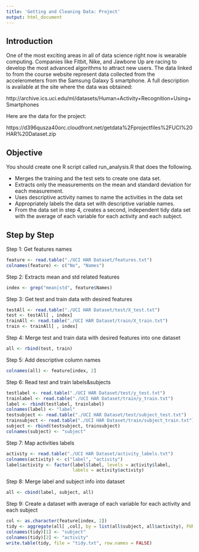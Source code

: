 ```yaml
---
title: 'Getting and Cleaning Data: Project'
output: html_document
---
```


## Introduction

One of the most exciting areas in all of data science right now is wearable computing. Companies like Fitbit, Nike, and Jawbone Up are racing to develop the most advanced algorithms to attract new users. The data linked to from the course website represent data collected from the accelerometers from the Samsung Galaxy S smartphone. A full description is available at the site where the data was obtained:

http://archive.ics.uci.edu/ml/datasets/Human+Activity+Recognition+Using+Smartphones

Here are the data for the project:

https://d396qusza40orc.cloudfront.net/getdata%2Fprojectfiles%2FUCI%20HAR%20Dataset.zip

## Objective

You should create one R script called run_analysis.R that does the following.

- Merges the training and the test sets to create one data set.
- Extracts only the measurements on the mean and standard deviation for each measurement.
- Uses descriptive activity names to name the activities in the data set
- Appropriately labels the data set with descriptive variable names.
- From the data set in step 4, creates a second, independent tidy data set with the average of each variable for each activity and each subject.

## Step by Step

Step 1: Get features names

```r
feature <- read.table("./UCI HAR Dataset/features.txt")
colnames(feature) <- c("No", "Names")
```

Step 2: Extracts mean and std related features

```r
index <- grep("mean|std", feature$Names)
```

Step 3: Get test and train data with desired features

```r
testAll <- read.table("./UCI HAR Dataset/test/X_test.txt")
test <- testAll[ , index]
trainAll <- read.table("./UCI HAR Dataset/train/X_train.txt")
train <- trainAll[ , index]
```

Step 4: Merge test and train data with desired features into one dataset

```r
all <- rbind(test, train)
```

Step 5: Add descriptive column names

```r
colnames(all) <- feature[index, 2]
```

Step 6: Read test and train labels&subjects

```r
testlabel <- read.table("./UCI HAR Dataset/test/y_test.txt")
trainlabel <- read.table("./UCI HAR Dataset/train/y_train.txt")
label <- rbind(testlabel, trainlabel)
colnames(label) <- "label"
testsubject <- read.table("./UCI HAR Dataset/test/subject_test.txt")
trainsubject <- read.table("./UCI HAR Dataset/train/subject_train.txt")
subject <- rbind(testsubject, trainsubject)
colnames(subject) <- "subject"
```

Step 7: Map activities labels

```r
activity <- read.table("./UCI HAR Dataset/activity_labels.txt")
colnames(activity) <- c("label", "activity")
label$activity <- factor(label$label, levels = activity$label, 
                         labels = activity$activity)
```

Step 8: Merge label and subject info into dataset

```r
all <- cbind(label, subject, all)
```

Step 9: Create a dataset with average of each variable for each activity and each subject

```r
col <- as.character(feature[index, 2])
tidy <- aggregate(all[ ,col], by = list(all$subject, all$activity), FUN = mean)
colnames(tidy)[1] <- "subject"
colnames(tidy)[2] <- "activity"
write.table(tidy, file = "tidy.txt", row.names = FALSE)
```

